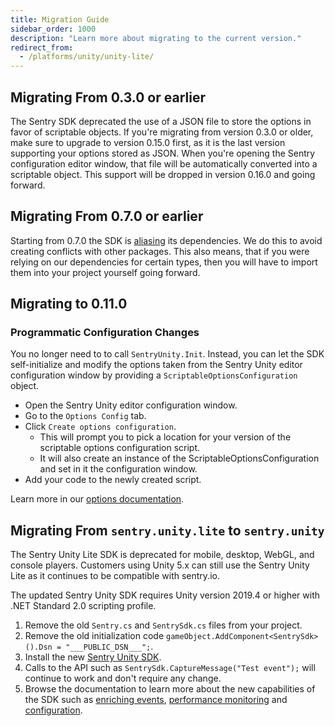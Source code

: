 ```yaml
---
title: Migration Guide
sidebar_order: 1000
description: "Learn more about migrating to the current version."
redirect_from:
  - /platforms/unity/unity-lite/
---
```


## Migrating From 0.3.0 or earlier

The Sentry SDK deprecated the use of a JSON file to store the options in favor of scriptable objects. If you're migrating from version 0.3.0 or older, make sure to upgrade to version 0.15.0 first, as it is the last version supporting your options stored as JSON. When you're opening the Sentry configuration editor window, that file will be automatically converted into a scriptable object. This support will be dropped in version 0.16.0 and going forward.

## Migrating From 0.7.0 or earlier

Starting from 0.7.0 the SDK is [aliasing](https://blog.sentry.io/2022/02/24/alias-an-approach-to-net-assembly-conflict-resolution) its dependencies. We do this to avoid creating conflicts with other packages. This also means, that if you were relying on our dependencies for certain types, then you will have to import them into your project yourself going forward.

## Migrating to 0.11.0

### Programmatic Configuration Changes

You no longer need to to call `SentryUnity.Init`. Instead, you can let the SDK self-initialize and modify the options taken from the Sentry Unity editor configuration window by providing a `ScriptableOptionsConfiguration` object.

- Open the Sentry Unity editor configuration window.
- Go to the `Options Config` tab.
- Click `Create options configuration`.
  - This will prompt you to pick a location for your version of the scriptable options configuration script.
  - It will also create an instance of the ScriptableOptionsConfiguration and set in it the configuration window.
- Add your code to the newly created script.

Learn more in our [options documentation](/platforms/unity/configuration/options/).

## Migrating From `sentry.unity.lite` to `sentry.unity`

<Note>

The Sentry Unity Lite SDK is deprecated for mobile, desktop, WebGL, and console players.
Customers using Unity 5.x can still use the Sentry Unity Lite as it continues to be compatible with sentry.io.

The updated Sentry Unity SDK requires Unity version 2019.4 or higher with .NET Standard 2.0 scripting profile.

</Note>

1. Remove the old `Sentry.cs` and `SentrySdk.cs` files from your project.
2. Remove the old initialization code `gameObject.AddComponent<SentrySdk>().Dsn = "___PUBLIC_DSN___";`.
3. Install the new [Sentry Unity SDK](/platforms/unity/).
4. Calls to the API such as `SentrySdk.CaptureMessage("Test event");` will continue to work and don't require any change.
5. Browse the documentation to learn more about the new capabilities of the SDK such as [enriching events](/platforms/unity/enriching-events/), [performance monitoring](/platforms/unity/performance/) and [configuration](/platforms/unity/configuration/).

